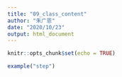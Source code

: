 ```yaml
---
title: "09_class_content"
author: "朱广恩"
date: "2020/10/23"
output: html_document
---
```


```r
knitr::opts_chunk$set(echo = TRUE)
```

```r
example("step")
```

